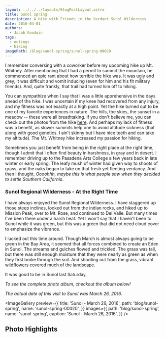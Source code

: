 ```yaml
---
layout: ../../../layouts/BlogPostLayout.astro
title: Sunol Spring
description: A Hike with Friends in the Verdant Sunol Wilderness
date: 2016-04-01
authors:
  - Jacob Goodwin
tags:
  - outings
  - hiking
imagePath: /blog/sunol-spring/sunol-spring-00020
---
```



I remember conversing with a coworker before my upcoming hike up Mt. Whitney. After mentioning that I had a permit to summit the mountain, he commenced an epic rant about how terrible the hike was. It was ugly and grey, it was difficult and vomit inducing (even for him and his fit military friends). And, quite frankly, that trail had turned him off to hiking.

You can sympathize when I say that I was a little apprehensive in the days ahead of the hike. I was uncertain if my knee had recovered from any injury, and my fitness was not exactly at a high point. Yet the hike turned out to be one of my favorite experiences in nature. The hills, the skies, the sunset in a meadow -- these were all breathtaking. If you don't believe me, you can check out the photos from the hike [here](/blog/posts/mount-whitney-2013). And perhaps my lack of fitness was a benefit, as slower summits help one to avoid altitude sickness (that along with good genetics. I ain't skinny but I have nice teeth and can take my altitude). The Mt. Whitney hike increased my passion for hiking.

Sometimes you just benefit from being in the right place at the right time, though I admit that I often find beauty in harshness, in gray and in desert. I remember driving up to the Pasadena Arts College a few years back in late winter or early spring. The leafy mush of winter had given way to shoots of grass, and the oaks began to take on that fresh yet fleeting verdancy. And then I thought, _Oooohhh, maybe this is what people saw when they decided to settle Southern California_.

### Sunol Regional Wilderness - At the Right Time

<BlogImage
  path="/blog/sunol-spring"
  name="sunol-spring-00025"
  caption="While oaks are green much of the year here, this vibrant green is fleeting"
/>

I have always enjoyed the Sunol Regional Wilderness. I have staggered up those steep inclines, looked out from the indian rocks, and hiked up to Mission Peak, over to Mt. Rose, and continued to Del Valle. But many times I've been there under a harsh heat. Yet I won't say that I haven't been to Sunol while it was green, but this was a green that did not need cloud cover to emphasize the vibrance.

I lucked out this time around. Though March is almost always going to be green in the Bay Area, it seemed that all forces combined to create an Eden in Sunol. The streams and gulches flowed and trickled. The grass was tall, but there was still enough moisture that they were nearly as green as when they first broke through the soil. And shooting out from the grass, vibrant [wildflowers](http://www.ebparks.org/Assets/files/EBRPD_files/photoguides/wild-flowers/EBRPD_Sunol_Wildflowers.pdf) covered much of the landscape.

It was good to be in Sunol last Saturday.

_To see the complete photo album, checkout the album below!_

_The actual date of this visit to Sunol was March 26, 2016._

<ImageGallery
  preview={{
    title: 'Sunol - March 26, 2016',
    path: 'blog/sunol-spring',
    name: 'sunol-spring-00020',
  }}
  images={{
    path: 'blog/sunol-spring',
    name: 'sunol-spring',
    caption: 'Sunol - March 26, 2016',
  }}
/>

## Photo Highlights

<BlogImage
  path="/blog/sunol-spring"
  name="sunol-spring-00030"
  caption="Wildflowers cover the grass along the Canyon View Trail"
/>

<BlogImage
  path="/blog/sunol-spring"
  name="sunol-spring-00012"
  caption="One of the fantastic landscapes along the Cerro Este Trail"
/>

<BlogImage
  path="/blog/sunol-spring"
  name="sunol-spring-00031"
  caption="Maguire Peaks as seen from the Canyon View Trail"
/>

<BlogImage
  path="/blog/sunol-spring"
  name="sunol-spring-00009"
  caption="Alameda Creek just above Little Yosemite"
/>

<BlogImage
  path="/blog/sunol-spring"
  name="sunol-spring-00026"
  caption="Some of the many cows of the East Bay Regional Park System"
/>
